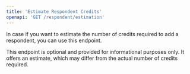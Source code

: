 ```yaml
---
title: 'Estimate Respondent Credits'
openapi: 'GET /respondent/estimation'
---
```


In case if you want to estimate the number of credits required to add a respondent, you can use this endpoint.

<Note>This endpoint is optional and provided for informational purposes only. It offers an estimate, which may differ from the actual number of credits required.</Note>
